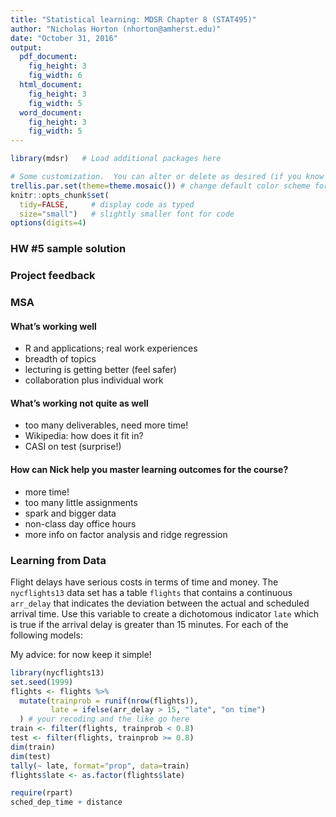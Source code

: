 ```yaml
---
title: "Statistical learning: MDSR Chapter 8 (STAT495)"
author: "Nicholas Horton (nhorton@amherst.edu)"
date: "October 31, 2016"
output: 
  pdf_document:
    fig_height: 3
    fig_width: 6
  html_document:
    fig_height: 3
    fig_width: 5
  word_document:
    fig_height: 3
    fig_width: 5
---
```


```r
library(mdsr)   # Load additional packages here 

# Some customization.  You can alter or delete as desired (if you know what you are doing).
trellis.par.set(theme=theme.mosaic()) # change default color scheme for lattice
knitr::opts_chunk$set(
  tidy=FALSE,     # display code as typed
  size="small")   # slightly smaller font for code
options(digits=4)
```

### HW #5 sample solution

### Project feedback

### MSA

#### What's working well

- R and applications; real work experiences
- breadth of topics
- lecturing is getting better (feel safer)
- collaboration plus individual work

#### What's working not quite as well

- too many deliverables, need more time!
- Wikipedia: how does it fit in?
- CASI on test (surprise!)

#### How can Nick help you master learning outcomes for the course?

- more time!
- too many little assignments
- spark and bigger data
- non-class day office hours
- more info on factor analysis and ridge regression

### Learning from Data

Flight delays have serious costs in terms of time and money. The `nycflights13` data set has a table `flights` that contains a continuous `arr_delay` that indicates the deviation between the actual and scheduled arrival time. Use this variable to create a dichotomous indicator `late` which is true if the arrival delay is greater than 15 minutes.  For each of the following models:
  \begin{enumerate}
    \item Build at least three classifiers for `late`
    \item Compare their effectiveness on the `nycflights13` training data
    \item Make an appropriate visualization of the model
    \item Interpret the results. What have you learned about flight delays?
  \end{enumerate}

My advice: for now keep it simple!

```r
library(nycflights13)
set.seed(1999)
flights <- flights %>%
  mutate(trainprob = runif(nrow(flights)),
         late = ifelse(arr_delay > 15, "late", "on time")
  ) # your recoding and the like go here
train <- filter(flights, trainprob < 0.8)
test <- filter(flights, trainprob >= 0.8)
dim(train)
dim(test)
tally(~ late, format="prop", data=train)
flights$late <- as.factor(flights$late)

```

```r
require(rpart)
sched_dep_time + distance
```


